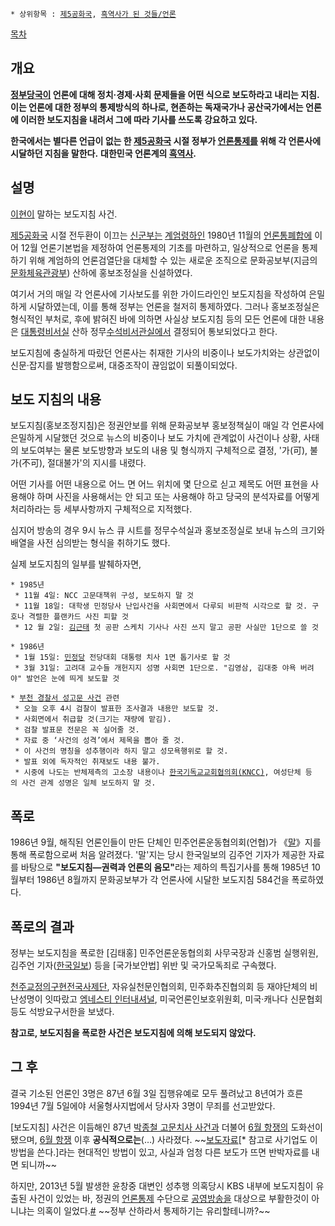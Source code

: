  * 상위항목 : [[제5공화국]], [[흑역사가 된 것들/언론]]

[[목차]]
== 개요 ==
'''[[정부]]당국이 언론에 대해 정치·경제·사회 문제들을 어떤 식으로 보도하라고 내리는 지침. 이는 언론에 대한 정부의 통제방식의 하나로, 현존하는 독재국가나 공산국가에서는 언론에 이러한 보도지침을 내려서 그에 따라 기사를 쓰도록 강요하고 있다.'''

'''한국에서는 별다른 언급이 없는 한 [[제5공화국]] 시절 정부가 [[언론통제]]를 위해 각 언론사에 시달하던 지침을 말한다.''' '''대한민국 언론계의 [[흑역사]].'''

== 설명 ==
{{{#!html
<embed src='http://serviceapi.nmv.naver.com/flash/NFPlayer.swf?vid=A4C86B9ED5E6A22639F80AF7884589909A7F&outKey=V1210530cec21d5d69ff47e48f7778b839e76b515c4dce8fc0a187e48f7778b839e76' wmode='transparent' width='500' height='408' allowScriptAccess='always' name='NFPlayer70248' id='NFPlayer70248' allowFullScreen='true' type='application/x-shockwave-flash' />
}}}

[[이현]]이 말하는 보도지침 사건.

[[제5공화국]] 시절 전두환이 이끄는 [[하나회|신군부]]는 [[계엄령]]하인 1980년 11월의 [[언론통폐합]]에 이어 12월 언론기본법을 제정하여 언론통제의 기초를 마련하고, 일상적으로 언론을 통제하기 위해 계엄하의 언론검열단을 대체할 수 있는 새로운 조직으로 문화공보부(지금의 [[문화체육관광부]]) 산하에 홍보조정실을 신설하였다. 

여기서 거의 매일 각 언론사에 기사보도를 위한 가이드라인인 보도지침을 작성하여 은밀하게 시달하였는데, 이를 통해 정부는 언론을 철저히 통제하였다. 그러나 홍보조정실은 형식적인 부처로, 후에 밝혀진 바에 의하면 사실상 보도지침 등의 모든 언론에 대한 내용은 [[대통령비서실]] 산하 정무[[수석비서관]]실에서 결정되어 통보되었다고 한다.

보도지침에 충실하게 따랐던 언론사는 취재한 기사의 비중이나 보도가치와는 상관없이 신문·잡지를 발행함으로써, 대중조작이 끊임없이 되풀이되었다.

== 보도 지침의 내용 ==
보도지침(홍보조정지침)은 정권안보를 위해 문화공보부 홍보정책실이 매일 각 언론사에 은밀하게 시달했던 것으로 뉴스의 비중이나 보도 가치에 관계없이 사건이나 상황, 사태의 보도여부는 물론 보도방향과 보도의 내용 및 형식까지 구체적으로 결정, '가(可), 불가(不可), 절대불가'의 지시를 내렸다. 

어떤 기사를 어떤 내용으로 어느 면 어느 위치에 몇 단으로 싣고 제목도 어떤 표현을 사용해야 하며 사진을 사용해서는 안 되고 또는 사용해야 하고 당국의 분석자료를 어떻게 처리하라는 등 세부사항까지 구체적으로 지적했다. 

심지어 방송의 경우 9시 뉴스 큐 시트를 정무수석실과 홍보조정실로 보내 뉴스의 크기와 배열을 사전 심의받는 형식을 취하기도 했다.

실제 보도지침의 일부를 발췌하자면, 

 * 1985년 
  * 11월 4일: NCC 고문대책위 구성, 보도하지 말 것
  * 11월 18일: 대학생 민정당사 난입사건을 사회면에서 다루되 비판적 시각으로 할 것. 구호나 격렬한 플랜카드 사진 피할 것
  * 12 월 2일: [[김근태]] 첫 공판 스케치 기사나 사진 쓰지 말고 공판 사실만 1단으로 쓸 것

 * 1986년
  * 1월 15일: [[민주정의당|민정당]] 전당대회 대통령 치사 1면 톱기사로 할 것
  * 3월 31일: 고려대 교수들 개헌지지 성명 사회면 1단으로. "김영삼, 김대중 야욕 버려야" 발언은 눈에 띄게 보도할 것 

 * [[부천 경찰서 성고문 사건]] 관련
  * 오늘 오후 4시 검찰이 발표한 조사결과 내용만 보도할 것.
  * 사회면에서 취급할 것(크기는 재량에 맡김).
  * 검찰 발표문 전문은 꼭 실어줄 것.
  * 자료 중 ‘사건의 성격’에서 제목을 뽑아 줄 것.
  * 이 사건의 명칭을 성추행이라 하지 말고 성모욕행위로 할 것.
  * 발표 외에 독자적인 취재보도 내용 불가.
  * 시중에 나도는 반체제측의 고소장 내용이나 [[한국기독교교회협의회|한국기독교교회협의회(KNCC)]], 여성단체 등의 사건 관계 성명은 일체 보도하지 말 것.

== 폭로 ==
1986년 9월, 해직된 언론인들이 만든 단체인 민주언론운동협의회(언협)가 《[[말]]》지를 통해 폭로함으로써 처음 알려졌다. '말'지는 당시 한국일보의 김주언 기자가 제공한 자료를 바탕으로 '''"보도지침―권력과 언론의 음모"'''라는 제하의 특집기사를 통해 1985년 10월부터 1986년 8월까지 문화공보부가 각 언론사에 시달한 보도지침 584건을 폭로하였다. 

== 폭로의 결과 ==
정부는 보도지침을 폭로한 [김태홍] 민주언론운동협의회 사무국장과 신홍범 실행위원, 김주언 기자([[한국일보]]) 등을 [국가보안법] 위반 및 국가모독죄로 구속했다. 

[[천주교정의구현전국사제단]], 자유실천문인협의회, 민주화추진협의회 등 재야단체의 비난성명이 잇따랐고 [[국제사면위원회|엠네스티 인터내셔널]], 미국언론인보호위원회, 미국·캐나다 신문협회 등도 석방요구서한을 보냈다. 

'''참고로, 보도지침을 폭로한 사건은 보도지침에 의해 보도되지 않았다.'''

== 그 후 ==
결국 기소된 언론인 3명은 87년 6월 3일 집행유예로 모두 풀려났고 8년여가 흐른 1994년 7월 5일에야 서울형사지법에서 당사자 3명이 무죄를 선고받았다.

[보도지침] 사건은 이듬해인 87년 [[박종철 고문치사 사건]]과 더불어 [[6월 항쟁]]의 도화선이 됐으며, [[6월 항쟁]] 이후 '''공식적으로는'''(…) 사라졌다. ~~[[보도자료]][* 참고로 사기업도 이 방법을 쓴다.]라는 현대적인 방법이 있고, 사실과 엄청 다른 보도가 뜨면 반박자료를 내면 되니까~~

하지만, 2013년 5월 발생한 윤창중 대변인 성추행 의혹당시 KBS 내부에 보도지침이 유출된 사건이 있었는 바, 정권의 [[언론통제]] 수단으로 [[공영방송]]을 대상으로 부활한것이 아니냐는 의혹이 일었다.[http://news.naver.com/main/read.nhn?mode=LSD&mid=sec&sid1=102&oid=006&aid=0000067189 #] ~~정부 산하라서 통제하기는 유리할테니까?~~
